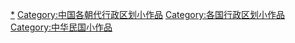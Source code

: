 {{Hiddencat}}
[[Category:中华民国行政区划|*]]
[[Category:中国各朝代行政区划小作品|Category:中国各朝代行政区划小作品]]
[[Category:各国行政区划小作品|Category:各国行政区划小作品]]
[[Category:中华民国小作品|Category:中华民国小作品]]